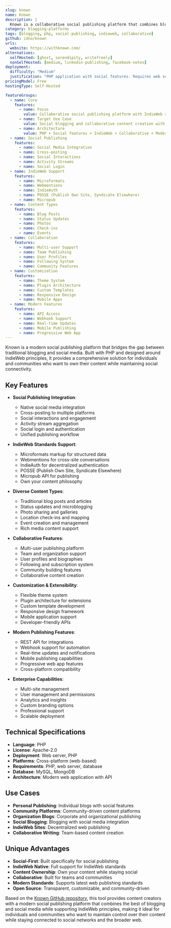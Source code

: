 ```yaml
---
slug: known
name: Known
description: |
  Known is a collaborative social publishing platform that combines blogging with social networking features. Built with PHP, it provides a modern publishing platform with IndieWeb support, social features, and collaborative capabilities for individuals and communities.
category: blogging-platforms
tags: [blogging, php, social-publishing, indieweb, collaborative]
github: idno/known
urls:
  website: https://withknown.com/
alternatives:
  selfHosted: [ghost, serendipity, writefreely]
  nonSelfHosted: [medium, linkedin-publishing, facebook-notes]
deployment:
  difficulty: "Medium"
  justification: "PHP application with social features. Requires web server setup and configuration but provides comprehensive social publishing capabilities."
pricingModel: Free
hostingType: Self-Hosted

featureGroups:
  - name: Core
    features:
      - name: Focus
        value: Collaborative social publishing platform with IndieWeb support
      - name: Target Use Case
        value: Social blogging and collaborative content creation with modern web standards
      - name: Architecture
        value: PHP + Social features + IndieWeb + Collaborative + Modern publishing
  - name: Social Publishing
    features:
      - name: Social Media Integration
      - name: Cross-posting
      - name: Social Interactions
      - name: Activity Streams
      - name: Social Login
  - name: IndieWeb Support
    features:
      - name: Microformats
      - name: Webmentions
      - name: IndieAuth
      - name: POSSE (Publish Own Site, Syndicate Elsewhere)
      - name: Micropub
  - name: Content Types
    features:
      - name: Blog Posts
      - name: Status Updates
      - name: Photos
      - name: Check-ins
      - name: Events
  - name: Collaboration
    features:
      - name: Multi-user Support
      - name: Team Publishing
      - name: User Profiles
      - name: Following System
      - name: Community Features
  - name: Customization
    features:
      - name: Theme System
      - name: Plugin Architecture
      - name: Custom Templates
      - name: Responsive Design
      - name: Mobile Apps
  - name: Modern Features
    features:
      - name: API Access
      - name: Webhook Support
      - name: Real-time Updates
      - name: Mobile Publishing
      - name: Progressive Web App
---
```


Known is a modern social publishing platform that bridges the gap between traditional blogging and social media. Built with PHP and designed around IndieWeb principles, it provides a comprehensive solution for individuals and communities who want to own their content while maintaining social connectivity.

## Key Features

- **Social Publishing Integration**:

  - Native social media integration
  - Cross-posting to multiple platforms
  - Social interactions and engagement
  - Activity stream aggregation
  - Social login and authentication
  - Unified publishing workflow

- **IndieWeb Standards Support**:

  - Microformats markup for structured data
  - Webmentions for cross-site conversations
  - IndieAuth for decentralized authentication
  - POSSE (Publish Own Site, Syndicate Elsewhere)
  - Micropub API for publishing
  - Own your content philosophy

- **Diverse Content Types**:

  - Traditional blog posts and articles
  - Status updates and microblogging
  - Photo sharing and galleries
  - Location check-ins and mapping
  - Event creation and management
  - Rich media content support

- **Collaborative Features**:

  - Multi-user publishing platform
  - Team and organization support
  - User profiles and biographies
  - Following and subscription system
  - Community building features
  - Collaborative content creation

- **Customization & Extensibility**:

  - Flexible theme system
  - Plugin architecture for extensions
  - Custom template development
  - Responsive design framework
  - Mobile application support
  - Developer-friendly APIs

- **Modern Publishing Features**:

  - REST API for integrations
  - Webhook support for automation
  - Real-time updates and notifications
  - Mobile publishing capabilities
  - Progressive web app features
  - Cross-platform compatibility

- **Enterprise Capabilities**:
  - Multi-site management
  - User management and permissions
  - Analytics and insights
  - Custom branding options
  - Professional support
  - Scalable deployment

## Technical Specifications

- **Language**: PHP
- **License**: Apache-2.0
- **Deployment**: Web server, PHP
- **Platforms**: Cross-platform (web-based)
- **Requirements**: PHP, web server, database
- **Database**: MySQL, MongoDB
- **Architecture**: Modern web application with API

## Use Cases

- **Personal Publishing**: Individual blogs with social features
- **Community Platforms**: Community-driven content platforms
- **Organization Blogs**: Corporate and organizational publishing
- **Social Blogging**: Blogging with social media integration
- **IndieWeb Sites**: Decentralized web publishing
- **Collaborative Writing**: Team-based content creation

## Unique Advantages

- **Social-First**: Built specifically for social publishing
- **IndieWeb Native**: Full support for IndieWeb standards
- **Content Ownership**: Own your content while staying social
- **Collaborative**: Built for teams and communities
- **Modern Standards**: Supports latest web publishing standards
- **Open Source**: Transparent, customizable, and community-driven

Based on the [Known GitHub repository](https://github.com/idno/known), this tool provides content creators with a modern social publishing platform that combines the best of blogging and social media while supporting IndieWeb principles, making it ideal for individuals and communities who want to maintain control over their content while staying connected to social networks and the broader web.

